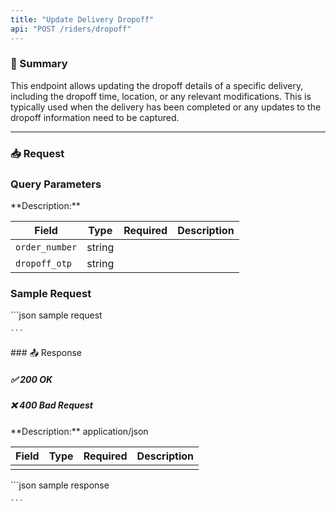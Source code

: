 ```yaml
---
title: "Update Delivery Dropoff"
api: "POST /riders/dropoff"
---
```



### 📝 Summary

This endpoint allows updating the dropoff details of a specific delivery, including the dropoff time, location, or any relevant modifications. This is typically used when the delivery has been completed or any updates to the dropoff information need to be captured.

---



### 📥 Request
### Query Parameters
<Expandable>
**Description:** 

| **Field**   | **Type** | **Required** | **Description**          |
|-------------|----------|-------------:|---------------------------|
| `order_number`   | string   |        |          |
| `dropoff_otp`   | string   |        |          |
</Expandable>

### Sample Request
<Expandable>
    ```json sample request
    
    
    ```
</Expandable>
### 📤 Response

##### ✅ 200 OK
##### ❌ 400 Bad Request

<Expandable>
**Description:** application/json

| **Field**   | **Type** | **Required** | **Description**          |
|-------------|----------|-------------:|---------------------------|
|    |    |        |           |
</Expandable>

<ResponseExample>
    ```json sample response
    
    ```
</ResponseExample>


